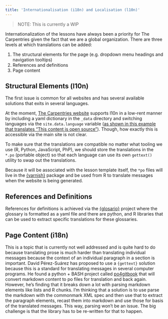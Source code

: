```yaml
---
title: 'Internationalisation (i18n) and Localisation (l10n)'
---
```


> NOTE: This is currently a WIP

Internationalization of the lessons have always been a priority for The
Carpentries given the fact that we are a global organization. There are three
levels at which translations can be added:

1. The structural elements for the page (e.g. dropdown menu headings and
   navigation tooltips)
2. References and definitions
3. Page content

## Structural Elements (l10n)

The first issue is common for all websites and has several available solutions that exits in several languages.

At the moment, [The Carpentries website](https://carpentries.org) supports l10n
in a low-rent manner by including a yaml dictionary in the `_data` directory
and switching languages via the `site.data.language` variable ([as shown in
this example that translates "This content is open
source"](https://github.com/carpentries/carpentries.org/blob/ea3395f7001d05420e9a6e0a2ef735c4f940c8d7/_includes/_improve_content.html#L13)).
Though, how exactly this is accessible via the main site is not clear.

To make sure that the translations are compatible no matter what tooling we use
(R, Python, JavaScript, PhP), we should store the translations in the `*.po`
(portable object) so that each language can use its own `gettext()` utility to
swap out the translations. 

Because it will be associated with the lesson template itself, the `*po` files
will live in the [{varnish}](https://github.com/zkamvar/varnish) package and be
used from R to translate messages when the website is being generated. 

## References and Definitions

References for definitions is achieved via the
[{glosario}](https://glosario.carpentries.org/) project where the glossary is
formatted as a yaml file and there are python, and R libraries that can be used
to extract specific translations for these glossaries. 


## Page Content (i18n)

This is a topic that is currently not well addressed and is quite hard to do
because translating prose is much harder than translating individual messages
because the context of an individual paragraph in a section is important. David
Pérez-Suárez has proposed to use a `{gettext}` solution because this is a
standard for translating messages in several computer programs. He found a
python + BASH project called
[po4gitbook](https://github.com/carpentries-i18n/po4gitbook) that will convert
markdown content to po files for translation and back again. However, he's
finding that it breaks down a lot with parsing markdown elements like lists and
R chunks. I'm thinking that a solution is to use parse the markdown with the
commonmark XML spec and then use that to extract the paragraph elements, recast
them into markdown and use those for basis of the translated messages. This
way, parsing won't be an issue. The big challenge is that the library has to be
re-written for that to happen.








